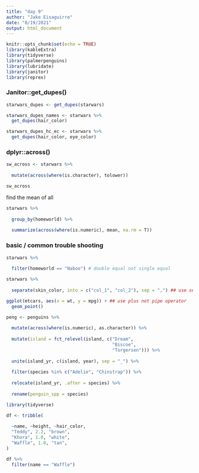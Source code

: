 ```yaml
---
title: "day 9"
author: "Jake Eisaguirre"
date: "8/19/2021"
output: html_document
---
```


```r
knitr::opts_chunk$set(echo = TRUE)
library(kableExtra)
library(tidyverse)
library(palmerpenguins)
library(lubridate)
library(janitor)
library(reprex)
```

### Janitor::get_dupes()
```r

starwars_dupes <- get_dupes(starwars)

starwars_dupes_names <- starwars %>% 
  get_dupes(hair_color)

starwars_dupes_hc_ec <- starwars %>% 
  get_dupes(hair_color, eye_color)

```

### dplyr::across()

```r

sw_across <- starwars %>% 
  
  mutate(across(where(is.character), tolower))

sw_across

```
find the mean of all 
```r

starwars %>% 
  
  group_by(homeworld) %>% 
  
  summarize(across(where(is.numeric), mean, na.rm = T))


```
### basic / common trouble shooting
```r

starwars %>% 
  
  filter(homeworld == "Naboo") # double equal not single equal

```

```r

starwars %>% 
  
  separate(skin_color, into = c("col_1", "col_2"), sep = ",") ## use sep not by

```

```r

ggplot(mtcars, aes(x = wt, y = mpg)) + ## use plus not pipe operator 
  geom_point()

```

```r

peng <- penguins %>% 
  
  mutate(across(where(is.numeric), as.character)) %>% 
  
  mutate(island = fct_relevel(island, c("Dream",
                                        "Biscoe",
                                        "Torgersen"))) %>% 
  
  unite(island_yr, c(island, year), sep = "_") %>% 
  
  filter(species %in% c("Adelie", "Chinstrap")) %>% 
  
  relocate(island_yr, .after = species) %>% 
  
  rename(penguin_spp = species)

```



```r

library(tidyverse)

df <- tribble(
  
  ~name, ~height, ~hair_color,
  "Teddy", 2.2, "brown",
  "Khora", 1.0, "white",
  "Waffle", 1.0, "tan",
)

df %>% 
  filter(name == "Waffle")

```









